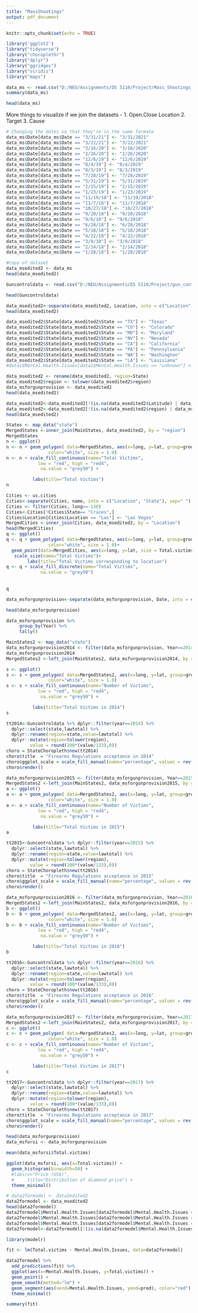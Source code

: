 ```yaml
---
title: "MassShootings"
output: pdf_document
---
```


```r
knitr::opts_chunk$set(echo = TRUE)
```

```r
library('ggplot2')
library("tidyverse")
library("choroplethr")
library("dplyr")
library("ggridges")
library("viridis")
library("maps")
```


```r
data_ms <- read.csv("D:/NEU/Assignments/DS 5110/Project/Mass_Shootings_Final_Data.csv")
summary(data_ms)
```


```r
head(data_ms)

```

More things to visualize if we join the datasets - 
1. Open.Close Location
2. Target
3. Cause

```r
# Changing the dates so that they're in the same formate
data_ms$Date[data_ms$Date == "3/31/21"] <- "3/31/2021"
data_ms$Date[data_ms$Date == "3/22/21"] <- "3/22/2021"
data_ms$Date[data_ms$Date == "3/16/20"] <- "3/16/2020"
data_ms$Date[data_ms$Date == "2/26/20"] <- "2/26/2020"
data_ms$Date[data_ms$Date == "12/6/19"] <- "12/6/2019"
data_ms$Date[data_ms$Date == "8/4/19"] <- "8/4/2019"
data_ms$Date[data_ms$Date == "8/3/19"] <- "8/3/2019"
data_ms$Date[data_ms$Date == "7/28/19"] <- "7/28/2019"
data_ms$Date[data_ms$Date == "5/31/19"] <- "5/31/2019"
data_ms$Date[data_ms$Date == "2/15/19"] <- "2/15/2019"
data_ms$Date[data_ms$Date == "1/23/19"] <- "1/23/2019"
data_ms$Date[data_ms$Date == "11/19/18"] <- "11/19/2018"
data_ms$Date[data_ms$Date == "11/7/18"] <- "11/7/2018"
data_ms$Date[data_ms$Date == "10/27/18"] <- "10/27/2018"
data_ms$Date[data_ms$Date == "9/20/18"] <- "9/20/2018"
data_ms$Date[data_ms$Date == "9/6/18"] <- "9/6/2018"
data_ms$Date[data_ms$Date == "6/28/18"] <- "6/28/2018"
data_ms$Date[data_ms$Date == "5/18/18"] <- "5/18/2018"
data_ms$Date[data_ms$Date == "4/22/18"] <- "4/22/2018"
data_ms$Date[data_ms$Date == "3/9/18"] <- "3/9/2018"
data_ms$Date[data_ms$Date == "2/14/18"] <- "2/14/2018"
data_ms$Date[data_ms$Date == "1/28/18"] <- "1/28/2018"

```	


```r
#Copy of dataset
data_msedited2 <- data_ms
head(data_msedited2)
```

```r

Guncontroldata <- read.csv("D:/NEU/Assignments/DS 5110/Project/gun_control.csv")

head(Guncontroldata)
```

```r
data_msedited2<-separate(data_msedited2, Location, into = c("Location", "State"), sep=", ")
head(data_msedited2)
```


```r
data_msedited2$State[data_msedited2$State == "TX"] <- "Texas"
data_msedited2$State[data_msedited2$State == "CO"] <- "Colorado"
data_msedited2$State[data_msedited2$State == "MD"] <- "Maryland"
data_msedited2$State[data_msedited2$State == "NV"] <- "Nevada"
data_msedited2$State[data_msedited2$State == "CA"] <- "California"
data_msedited2$State[data_msedited2$State == "PA"] <- "Pennsylvania"
data_msedited2$State[data_msedited2$State == "WA"] <- "Washington"
data_msedited2$State[data_msedited2$State == "LA"] <- "Louisiana"
#data1$Mental.Health.Issues[data1$Mental.Health.Issues == "unknown"] <- "Unknown"
```

```r
data_msedited2 <- rename(data_msedited2, region=State)
data_msedited2$region <- tolower(data_msedited2$region)
data_msforgunprovision <- data_msedited2
head(data_msedited2)
```
```r
data_msedited2<-data_msedited2[!(is.na(data_msedited2$Latitude) | data_msedited2$Latitude==""), ]
data_msedited2<-data_msedited2[!(is.na(data_msedited2$region) | data_msedited2$region==""), ]
head(data_msedited2)
```
```r
States <- map_data("state")
MergedStates <-inner_join(MainStates, data_msedited2, by = "region")
MergedStates
n <- ggplot()
n <- n + geom_polygon( data=MergedStates, aes(x=long, y=lat, group=group, fill = Total.victims),
                color="white", size = 1.0)
n <- n + scale_fill_continuous(name="Total Victims", 
            low = "red", high = "red4", 
             na.value = "grey50") +

          labs(title="Total Victims")
n
```
```r
Cities <- us.cities
Cities<-separate(Cities, name, into = c("Location", "State"), sep=" ")
Cities <- filter(Cities, long>=-130)
Cities<-Cities[!Cities$State== "Cruces",]
Cities$Location[Cities$Location == "Las"] <- "Las Vegas"
MergedCities <-inner_join(Cities, data_msedited2, by = "Location")
head(MergedCities)
q <- ggplot()
q <- q + geom_polygon( data=MergedStates, aes(x=long, y=lat, group=group, color="white"),
                color="white", size = 1.0)+
  geom_point(data=MergedCities, aes(x=long, y=lat, size = Total.victims), color="red") + 
   scale_size(name="Total Victims")+
        labs(title="Total Victims corresponding to location")
q <- q + scale_fill_discrete(name="Total Victims", 
             na.value = "grey50") 
  
       
q
```
```r
data_msforgunprovision<-separate(data_msforgunprovision, Date, into = c("Month", "Day", "Year"), sep="/")

```
```r
head(data_msforgunprovision)
```

```r
data_msforgunprovision %>%
     group_by(Year) %>% 
     tally()
```
```r
MainStates2 <- map_data("state")
data_msforgunprovision2014 <- filter(data_msforgunprovision, Year==2014)
data_msforgunprovision2014
MergedStates2 <-left_join(MainStates2, data_msforgunprovision2014, by = "region")
```

```r
s <- ggplot()
s <- s + geom_polygon( data=MergedStates2, aes(x=long, y=lat, group=group, fill=Total.victims),
                color="white", size = 1.0)
s <- s + scale_fill_continuous(name="Number of Victims", 
            low = "red", high = "red4", 
             na.value = "grey50") +

          labs(title="Total Victims in 2014")
s

```
```r
tt2014<-Guncontroldata %>% dplyr::filter(year==2014) %>% 
  dplyr::select(state,lawtotal) %>% 
  dplyr::rename(region=state,value=lawtotal) %>% 
  dplyr::mutate(region=tolower(region),
         value = round(100*(value/133),0))
choro = StateChoropleth$new(tt2014)
choro$title  = "Firearms Regulations acceptance in 2014"
choro$ggplot_scale = scale_fill_manual(name="percentage", values = rev(viridis::viridis(10)),drop=FALSE)
choro$render()
```
```r
data_msforgunprovision2015 <- filter(data_msforgunprovision, Year==2015)
MergedStates2 <-left_join(MainStates2, data_msforgunprovision2015, by = "region")
a <- ggplot()
a <- a + geom_polygon( data=MergedStates2, aes(x=long, y=lat, group=group, fill=Total.victims),
                color="white", size = 1.0)
a <- a + scale_fill_continuous(name="Number of Victims", 
            low = "red", high = "red4", 
             na.value = "grey50") +

          labs(title="Total Victims in 2015")
a

```
```r
tt2015<-Guncontroldata %>% dplyr::filter(year==2015) %>% 
  dplyr::select(state,lawtotal) %>% 
  dplyr::rename(region=state,value=lawtotal) %>% 
  dplyr::mutate(region=tolower(region),
         value = round(100*(value/133),0))
choro = StateChoropleth$new(tt2015)
choro$title  = "Firearms Regulations acceptance in 2015"
choro$ggplot_scale = scale_fill_manual(name="percentage", values = rev(viridis::viridis(10)),drop=FALSE)
choro$render()
```
```r
data_msforgunprovision2016 <- filter(data_msforgunprovision, Year==2016)
MergedStates2 <-left_join(MainStates2, data_msforgunprovision2016, by = "region")
b <- ggplot()
b <- b + geom_polygon( data=MergedStates2, aes(x=long, y=lat, group=group, fill=Total.victims),
                color="white", size = 1.0)
b <- b + scale_fill_continuous(name="Number of Victims", 
            low = "red", high = "red4", 
             na.value = "grey50") +

          labs(title="Total Victims in 2016")
b

```
```r
tt2016<-Guncontroldata %>% dplyr::filter(year==2016) %>% 
  dplyr::select(state,lawtotal) %>% 
  dplyr::rename(region=state,value=lawtotal) %>% 
  dplyr::mutate(region=tolower(region),
         value = round(100*(value/133),0))
choro = StateChoropleth$new(tt2016)
choro$title  = "Firearms Regulations acceptance in 2016"
choro$ggplot_scale = scale_fill_manual(name="percentage", values = rev(viridis::viridis(10)),drop=FALSE)
choro$render()
```

```r
data_msforgunprovision2017 <- filter(data_msforgunprovision, Year==2017)
MergedStates2 <-left_join(MainStates2, data_msforgunprovision2017, by = "region")
c <- ggplot()
c <- c + geom_polygon( data=MergedStates2, aes(x=long, y=lat, group=group, fill=Total.victims),
                color="white", size = 1.0)
c <- c + scale_fill_continuous(name="Number of Victims", 
            low = "red", high = "red4", 
             na.value = "grey50") +

          labs(title="Total Victims in 2017")
c

```

```r
tt2017<-Guncontroldata %>% dplyr::filter(year==2017) %>% 
  dplyr::select(state,lawtotal) %>% 
  dplyr::rename(region=state,value=lawtotal) %>% 
  dplyr::mutate(region=tolower(region),
         value = round(100*(value/133),0))
choro = StateChoropleth$new(tt2017)
choro$title  = "Firearms Regulations acceptance in 2017"
choro$ggplot_scale = scale_fill_manual(name="percentage", values = rev(viridis::viridis(10)),drop=FALSE)
choro$render()
```

```r
head(data_msforgunprovision)
data_msforsi <- data_msforgunprovision
```
```r

mean(data_msforsi$Total.victims)

ggplot(data_msforsi, aes(x=Total.victims)) + 
  geom_histogram(binwidth=50) +
  #labs(x="Price (US$)",
  #     title="Distribution of diamond price") +
  theme_minimal()
```


```r
# data2formodel <- data2edited2
data2formodel <- data_msedited2
head(data2formodel)
data2formodel$Mental.Health.Issues[data2formodel$Mental.Health.Issues == "Unknown"] <- ""
data2formodel$Mental.Health.Issues[data2formodel$Mental.Health.Issues == "unknown"] <- ""
data2formodel$Mental.Health.Issues[data2formodel$Mental.Health.Issues == "Unclear"] <- ""
data2formodel<-data2formodel[!(is.na(data2formodel$Mental.Health.Issues) | data2formodel$Mental.Health.Issues==""), ]
```

```r
library(modelr)
```
```r
fit <- lm(Total.victims ~ Mental.Health.Issues, data=data2formodel)
```

```r
data2formodel %>%
  add_predictions(fit) %>%
  ggplot(aes(x=Mental.Health.Issues, y=Total.victims)) +
  geom_point() +
  geom_smooth(method="lm") +
  geom_segment(aes(xend=Mental.Health.Issues, yend=pred), color="red") +
  theme_minimal()
```

```r
summary(fit)
```

